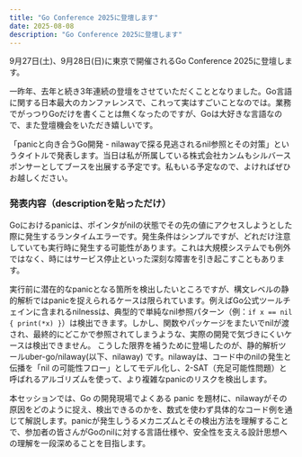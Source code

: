 ```yaml
---
title: "Go Conference 2025に登壇します"
date: 2025-08-08
description: "Go Conference 2025に登壇します"
---
```


9月27日(土)、9月28日(日)に東京で開催されるGo Conference 2025に登壇します。

<ExternalOgp url="https://gocon.jp/2025/" />

一昨年、去年と続き3年連続の登壇をさせていただくこととなりました。Go言語に関する日本最大のカンファレンスで、これって実はすごいことなのでは。業務でがっつりGoだけを書くことは無くなったのですが、Goは大好きな言語なので、また登壇機会をいただき嬉しいです。

「panicと向き合うGo開発 - nilawayで探る見逃されるnil参照とその対策」というタイトルで発表します。当日は私が所属している株式会社カンムもシルバースポンサーとしてブースを出展する予定です。私もいる予定なので、よければぜひお越しください。


### 発表内容（descriptionを貼っただけ）
Goにおけるpanicは、ポインタがnilの状態でその先の値にアクセスしようとした際に発生するランタイムエラーです。発生条件はシンプルですが、どれだけ注意していても実行時に発生する可能性があります。これは大規模システムでも例外ではなく、時にはサービス停止といった深刻な障害を引き起こすこともあります。

実行前に潜在的なpanicとなる箇所を検出したいところですが、構文レベルの静的解析ではpanicを捉えられるケースは限られています。例えばGo公式ツールチェインに含まれるnilnessは、典型的で単純なnil参照パターン（例：`if x == nil { print(*x) }`）は検出できます。しかし、関数やパッケージをまたいでnilが渡され、最終的にどこかで参照されてしまうような、実際の開発で気づきにくいケースは検出できません。
こうした限界を補うために登場したのが、静的解析ツールuber-go/nilaway(以下、nilaway) です。nilawayは、コード中のnilの発生と伝播を「nil の可能性フロー」としてモデル化し、2-SAT（充足可能性問題）と呼ばれるアルゴリズムを使って、より複雑なpanicのリスクを検出します。

本セッションでは、Go の開発現場でよくある panic を題材に、nilawayがその原因をどのように捉え、検出できるのかを、数式を使わず具体的なコード例を通じて解説します。panicが発生しうるメカニズムとその検出方法を理解することで、参加者の皆さんがGoのnilに対する言語仕様や、安全性を支える設計思想への理解を一段深めることを目指します。
